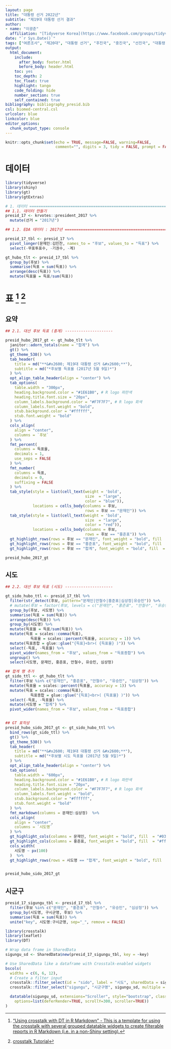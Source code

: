 ```yaml
---
layout: page
title: "대통령 선거 2022년"
subtitle: "제19대 대통령 선거 결과"
author:
- name: "이광춘"
  affiliation: "[Tidyverse Korea](https://www.facebook.com/groups/tidyverse/)"
date: "`r Sys.Date()`"
tags: ["여론조사", "제20대", "대통령 선거", "후진국", "중진국", "선진국", "대통령 지지율", "모듈", "제18대"]
output:
  html_document: 
    include:
      after_body: footer.html
      before_body: header.html
    toc: yes
    toc_depth: 2
    toc_float: true
    highlight: tango
    code_folding: hide
    number_section: true
    self_contained: true
bibliography: bibliography_presid.bib
csl: biomed-central.csl
urlcolor: blue
linkcolor: blue
editor_options: 
  chunk_output_type: console
---
```


```r
knitr::opts_chunk$set(echo = TRUE, message=FALSE, warning=FALSE,
                      comment="", digits = 3, tidy = FALSE, prompt = FALSE, fig.align = 'center')
```

# 데이터 {#presid-18-data}

```r
library(tidyverse)
library(shiny)
library(gt)
library(gtExtras)

# 1. 데이터 ================================================================
## 1.1. 데이터 만들기
presid_17 <- krvotes::president_2017 %>%
  mutate(선거 = "2017년")

## 1.2. EDA 데이터 : 2017년 ================================================================

presid_17_tbl <- presid_17 %>%
  pivot_longer(문재인:김민찬, names_to = "후보", values_to = "득표") %>%
  select(-무표투표수, -기권수, -계)

gt_hubo_tlt <- presid_17_tbl %>%
  group_by(후보) %>%
  summarise(득표 = sum(득표)) %>%
  arrange(desc(득표)) %>%
  mutate(득표율 = 득표/sum(득표))

```

# 표 [^rmarkdown-dt] [^crosstalk-tutorial] {.tabset}

[^rmarkdown-dt]: ["Using crosstalk with DT in R Markdown" - This is a template for using the crosstalk with several grouped datatable widgets to create filterable reports in R Markdown (i.e. in a non-Shiny setting).](https://www.gerkelab.com/blog/2021/09/crosstalk-with-dt/)

[^crosstalk-tutorial]: [crosstalk Tutorial](https://emilyriederer.github.io/demo-crosstalk/tutorial/tutorial-rmd.html)

## 요약 {#presid-18-table-summary}

```r
## 2.1. 대선 후보 득표 (총계) ---------------------

presid_hubo_2017_gt <- gt_hubo_tlt %>%
  janitor::adorn_totals(name = "합계") %>%
  gt() %>%
  gt_theme_538() %>%
  tab_header(
    title = md("**&#x2600; 제19대 대통령 선거 &#x2600;**"),
    subtitle = md("*후보별 득표율 (2017년 5월 9일)*")
  ) %>%
  opt_align_table_header(align = "center") %>%
  tab_options(
    table.width = "300px",
    heading.background.color = "#1E61B0", # R logo 파란색
    heading.title.font.size = "20px",
    column_labels.background.color = "#F7F7F7", # R logo 회색
    column_labels.font.weight = "bold",
    stub.background.color = "#ffffff",
    stub.font.weight = "bold"
  ) %>%
  cols_align(
    align = "center",
    columns = `후보`
  ) %>%
  fmt_percent(
    columns = 득표율,
    decimals = 1,
    use_seps = FALSE
  ) %>%
  fmt_number(
    columns = 득표,
    decimals = 0,
    suffixing = FALSE
  ) %>%
  tab_style(style = list(cell_text(weight = 'bold',
                                   size  = "large",
                                   color = "blue")),
            locations = cells_body(columns = 후보,
                                   rows = 후보 == "문재인")) %>%
  tab_style(style = list(cell_text(weight = 'bold',
                                   size  = "large",
                                   color = "red")),
            locations = cells_body(columns = 후보,
                                   rows = 후보 == "홍준표")) %>%
  gt_highlight_rows(rows = 후보 == "문재인", font_weight = "bold", fill  = "#0388fc") %>%
  gt_highlight_rows(rows = 후보 == "홍준표", font_weight = "bold", fill  = "#ff6161") %>%
  gt_highlight_rows(rows = 후보 == "합계", font_weight = "bold", fill  = "gray90")

presid_hubo_2017_gt
```


## 시도 {#presid-18-data-sido-summary}

```r
## 2.2. 대선 후보 득표 (시도) ---------------------

gt_sido_hubo_ttl <- presid_17_tbl %>%
  filter(str_detect(후보, pattern="문재인|안철수|홍준표|심상정|유승민")) %>%
  # mutate(후보 = factor(후보, levels = c("문재인", "홍준표", "안철수", "유승민", "심상정"))) %>%
  group_by(후보, 시도명) %>%
  summarise(득표 = sum(득표)) %>%
  arrange(desc(득표)) %>%
  group_by(시도명) %>%
  mutate(득표율 = 득표/sum(득표)) %>%
  mutate(득표 = scales::comma(득표),
           득표율 = scales::percent(득표율, accuracy = 1)) %>%
  mutate(득표종합 = glue::glue("{득표}<br>( {득표율} )")) %>%
  select(-득표, -득표율) %>%
  pivot_wider(names_from = "후보", values_from = "득표종합") %>%
  ungroup() %>%
  select(시도명, 문재인, 홍준표, 안철수, 유승민, 심상정)

## 합계 행 추가
gt_sido_ttl <- gt_hubo_tlt %>%
  filter(후보 %in% c("문재인", "홍준표", "안철수", "유승민", "심상정")) %>%
  mutate(득표율 = scales::percent(득표율, accuracy = 1)) %>%
  mutate(득표 = scales::comma(득표),
           득표종합 = glue::glue("{득표}<br>( {득표율} )")) %>%
  select(-득표, -득표율) %>%
  mutate(시도명 = "합계") %>%
  pivot_wider(names_from = "후보", values_from = "득표종합")


## GT 표작성
presid_hubo_sido_2017_gt <- gt_sido_hubo_ttl %>%
  bind_rows(gt_sido_ttl) %>%
  gt() %>%
  gt_theme_538() %>%
  tab_header(
    title = md("**&#x2600; 제19대 대통령 선거 &#x2600;**"),
    subtitle = md("*후보별 시도 득표율 (2017년 5월 9일)*")
  ) %>%
  opt_align_table_header(align = "center") %>%
  tab_options(
    table.width = "600px",
    heading.background.color = "#1E61B0", # R logo 파란색
    heading.title.font.size = "20px",
    column_labels.background.color = "#F7F7F7", # R logo 회색
    column_labels.font.weight = "bold",
    stub.background.color = "#ffffff",
    stub.font.weight = "bold"
  ) %>%
  fmt_markdown(columns = 문재인:심상정)  %>%
  cols_align(
    align = "center",
    columns = `시도명`
  ) %>%
  gt_highlight_cols(columns = 문재인, font_weight = "bold", fill  = "#0388fc") %>%
  gt_highlight_cols(columns = 홍준표, font_weight = "bold", fill  = "#ff6161") %>%
  cols_width(
    시도명 ~ px(100)
  )  %>%
  gt_highlight_rows(rows = 시도명 == "합계", font_weight = "bold", fill  = "gray90")


presid_hubo_sido_2017_gt
```

## 시군구 {#table-sigungu}



```r
presid_17_sigungu_tbl <- presid_17_tbl %>% 
  filter(후보 %in% c("문재인", "홍준표", "안철수", "유승민", "심상정")) %>% 
  group_by(시도명, 구시군명, 후보) %>% 
  summarise(득표 = sum(득표)) %>% 
  unite("key", 시도명:구시군명, sep="_", remove = FALSE)
```



```r
library(crosstalk)
library(leaflet)
library(DT)

# Wrap data frame in SharedData
sigungu_sd <- SharedData$new(presid_17_sigungu_tbl, key = ~key)

# Use SharedData like a dataframe with Crosstalk-enabled widgets
bscols(
  widths = c(6, 6, 12),
  # Create a filter input
  crosstalk::filter_select(id = "sido", label = "시도", sharedData = sigungu_sd, multiple = FALSE,  group = ~시도명),
  crosstalk::filter_select("sigungu", "시군구명", sigungu_sd, multiple = FALSE, group = ~구시군명),

  datatable(sigungu_sd, extensions="Scroller", style="bootstrap", class="compact", width="100%",
    options=list(deferRender=TRUE, scrollY=300, scroller=TRUE))
)


```

